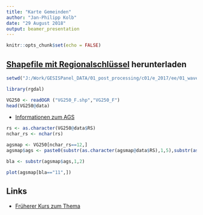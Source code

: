 ```yaml
---
title: "Karte Gemeinden"
author: "Jan-Philipp Kolb"
date: "29 August 2018"
output: beamer_presentation
---
```


```r
knitr::opts_chunk$set(echo = FALSE)
```

## [Shapefile mit Regionalschlüssel](http://www.geodatenzentrum.de/geodaten/gdz_rahmen.gdz_div?gdz_spr=deu&gdz_akt_zeile=5&gdz_anz_zeile=1&gdz_unt_zeile=13&gdz_user_id=0) herunterladen

```r
setwd("J:/Work/GESISPanel_DATA/01_post_processing/c01/e_2017/ee/01_wave/data/com/geodata/vg250/vg250_kompakt")
```

```r
library(rgdal)
```

```r
VG250 <- readOGR ("VG250_F.shp","VG250_F")
head(VG250@data)
```

- [Informationen zum AGS](https://de.wikipedia.org/wiki/Amtlicher_Gemeindeschl%C3%BCssel)

```r
rs <- as.character(VG250@data$RS)
nchar_rs <- nchar(rs)

agsmap <- VG250[nchar_rs==12,]
agsmap$ags <- paste0(substr(as.character(agsmap@data$RS),1,5),substr(as.character(agsmap@data$RS),10,12))
```

```r
bla <- substr(agsmap$ags,1,2)

plot(agsmap[bla=="11",])
```

## Links

- [Früherer Kurs zum Thema](https://github.com/Japhilko/GeoData/blob/master/2017/slides/polygonSources.md)